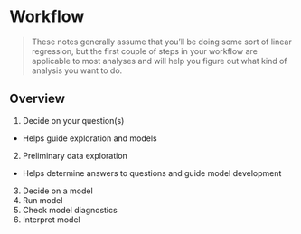 # Workflow

> These notes generally assume that you'll be doing some sort of linear regression, 
> but the first couple of steps in your workflow are applicable to most analyses
> and will help you figure out what kind of analysis you want to do.

## Overview

1. Decide on your question(s)
  - Helps guide exploration and models
2. Preliminary data exploration
  - Helps determine answers to questions and guide model development
3. Decide on a model
4. Run model
5. Check model diagnostics
6. Interpret model
